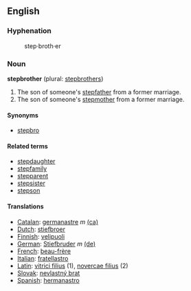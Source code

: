 ==English==

=== Hyphenation ===
:step&middot;broth&middot;er

=== Noun ===
'''stepbrother''' (plural: [[stepbrothers]])

# The son of someone's [[stepfather]] from a former marriage.
# The son of someone's [[stepmother]] from a former marriage.

==== Synonyms ====
*[[stepbro]]

==== Related terms ====
*[[stepdaughter]]
*[[stepfamily]]
*[[stepparent]]
*[[stepsister]]
*[[stepson]]

==== Translations ====
*[[Catalan]]: [[germanastre]] ''m'' [[:ca:germanastre|(ca)]] 
*[[Dutch]]: [[stiefbroer]]
*[[Finnish]]: [[velipuoli]]
*[[German]]: [[Stiefbruder]] ''m'' [[:de:Stiefbruder|(de)]] 
*[[French]]: [[beau-frère]]
*[[Italian]]: [[fratellastro]]
*[[Latin]]: [[vitrici filius]] (1), [[novercae filius]] (2)
*[[Slovak]]: [[nevlastný brat]]
*[[Spanish]]: [[hermanastro]]